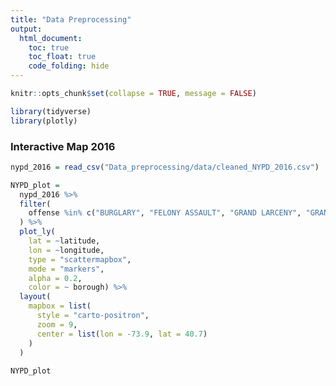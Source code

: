 ```yaml
---
title: "Data Preprocessing"
output: 
  html_document:
    toc: true
    toc_float: true
    code_folding: hide
---
```



```r
knitr::opts_chunk$set(collapse = TRUE, message = FALSE)

library(tidyverse)
library(plotly)

```

### Interactive Map 2016

```r
nypd_2016 = read_csv("Data_preprocessing/data/cleaned_NYPD_2016.csv")
```


```r
NYPD_plot = 
  nypd_2016 %>%
  filter(
    offense %in% c("BURGLARY", "FELONY ASSAULT", "GRAND LARCENY", "GRAND LARCENY OF MOTOR VEHICLE", "MURDER", "RAPE", "ROBBERY")
  ) %>%
  plot_ly(
    lat = ~latitude,
    lon = ~longitude,
    type = "scattermapbox",
    mode = "markers",
    alpha = 0.2,
    color = ~ borough) %>%
  layout(
    mapbox = list(
      style = "carto-positron",
      zoom = 9,
      center = list(lon = -73.9, lat = 40.7)
    )
  )
  
NYPD_plot  
```

